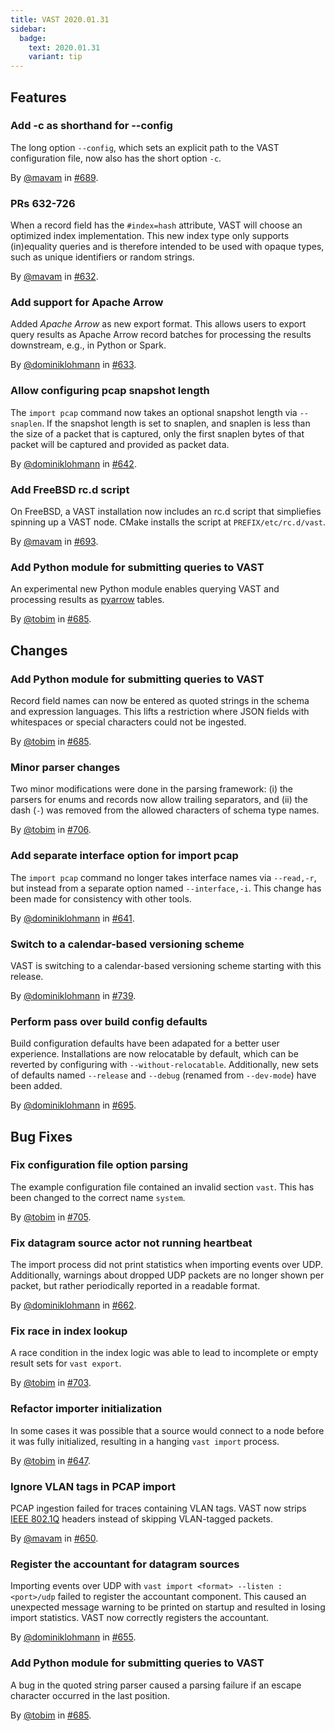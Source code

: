 ```yaml
---
title: VAST 2020.01.31
sidebar:
  badge:
    text: 2020.01.31
    variant: tip
---
```


## Features

### Add -c as shorthand for --config

The long option `--config`, which sets an explicit path to the VAST
configuration file, now also has the short option `-c`.

By [@mavam](https://github.com/mavam) in [#689](https://github.com/tenzir/tenzir/pull/689).

### PRs 632-726

When a record field has the `#index=hash` attribute, VAST will choose an
optimized index implementation. This new index type only supports (in)equality
queries and is therefore intended to be used with opaque types, such as unique
identifiers or random strings.

By [@mavam](https://github.com/mavam) in [#632](https://github.com/tenzir/tenzir/pull/632).

### Add support for Apache Arrow

Added *Apache Arrow* as new export format. This allows users to export query
results as Apache Arrow record batches for processing the results downstream,
e.g., in Python or Spark.

By [@dominiklohmann](https://github.com/dominiklohmann) in [#633](https://github.com/tenzir/tenzir/pull/633).

### Allow configuring pcap snapshot length

The `import pcap` command now takes an optional snapshot length via `--snaplen`.
If the snapshot length is set to snaplen, and snaplen is less than the size of a
packet that is captured, only the first snaplen bytes of that packet will be
captured and provided as packet data.

By [@dominiklohmann](https://github.com/dominiklohmann) in [#642](https://github.com/tenzir/tenzir/pull/642).

### Add FreeBSD rc.d script

On FreeBSD, a VAST installation now includes an rc.d script that simpliefies
spinning up a VAST node. CMake installs the script at `PREFIX/etc/rc.d/vast`.

By [@mavam](https://github.com/mavam) in [#693](https://github.com/tenzir/tenzir/pull/693).

### Add Python module for submitting queries to VAST

An experimental new Python module enables querying VAST and processing results
as [pyarrow](https://arrow.apache.org/docs/python/) tables.

By [@tobim](https://github.com/tobim) in [#685](https://github.com/tenzir/tenzir/pull/685).

## Changes

### Add Python module for submitting queries to VAST

Record field names can now be entered as quoted strings in the schema and
expression languages. This lifts a restriction where JSON fields with
whitespaces or special characters could not be ingested.

By [@tobim](https://github.com/tobim) in [#685](https://github.com/tenzir/tenzir/pull/685).

### Minor parser changes

Two minor modifications were done in the parsing framework: (i) the parsers for
enums and records now allow trailing separators, and (ii) the dash (`-`) was
removed from the allowed characters of schema type names.

By [@tobim](https://github.com/tobim) in [#706](https://github.com/tenzir/tenzir/pull/706).

### Add separate interface option for import pcap

The `import pcap` command no longer takes interface names via `--read,-r`, but
instead from a separate option named `--interface,-i`. This change has been made
for consistency with other tools.

By [@dominiklohmann](https://github.com/dominiklohmann) in [#641](https://github.com/tenzir/tenzir/pull/641).

### Switch to a calendar-based versioning scheme

VAST is switching to a calendar-based versioning scheme starting with this
release.

By [@dominiklohmann](https://github.com/dominiklohmann) in [#739](https://github.com/tenzir/tenzir/pull/739).

### Perform pass over build config defaults

Build configuration defaults have been adapated for a better user experience.
Installations are now relocatable by default, which can be reverted by
configuring with `--without-relocatable`. Additionally, new sets of defaults
named `--release` and `--debug` (renamed from `--dev-mode`) have been added.

By [@dominiklohmann](https://github.com/dominiklohmann) in [#695](https://github.com/tenzir/tenzir/pull/695).

## Bug Fixes

### Fix configuration file option parsing

The example configuration file contained an invalid section `vast`. This has
been changed to the correct name `system`.

By [@tobim](https://github.com/tobim) in [#705](https://github.com/tenzir/tenzir/pull/705).

### Fix datagram source actor not running heartbeat

The import process did not print statistics when importing events over UDP.
Additionally, warnings about dropped UDP packets are no longer shown per packet,
but rather periodically reported in a readable format.

By [@dominiklohmann](https://github.com/dominiklohmann) in [#662](https://github.com/tenzir/tenzir/pull/662).

### Fix race in index lookup

A race condition in the index logic was able to lead to incomplete or empty
result sets for `vast export`.

By [@tobim](https://github.com/tobim) in [#703](https://github.com/tenzir/tenzir/pull/703).

### Refactor importer initialization

In some cases it was possible that a source would connect to a node before it
was fully initialized, resulting in a hanging `vast import` process.

By [@tobim](https://github.com/tobim) in [#647](https://github.com/tenzir/tenzir/pull/647).

### Ignore VLAN tags in PCAP import

PCAP ingestion failed for traces containing VLAN tags. VAST now strips [IEEE
802.1Q](https://en.wikipedia.org/wiki/IEEE_802.1Q) headers instead of skipping
VLAN-tagged packets.

By [@mavam](https://github.com/mavam) in [#650](https://github.com/tenzir/tenzir/pull/650).

### Register the accountant for datagram sources

Importing events over UDP with `vast import <format> --listen :<port>/udp`
failed to register the accountant component. This caused an unexpected message
warning to be printed on startup and resulted in losing import statistics. VAST
now correctly registers the accountant.

By [@dominiklohmann](https://github.com/dominiklohmann) in [#655](https://github.com/tenzir/tenzir/pull/655).

### Add Python module for submitting queries to VAST

A bug in the quoted string parser caused a parsing failure if an escape
character occurred in the last position.

By [@tobim](https://github.com/tobim) in [#685](https://github.com/tenzir/tenzir/pull/685).
